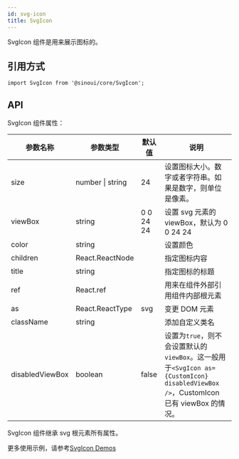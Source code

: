 ```yaml
---
id: svg-icon
title: SvgIcon
---
```


SvgIcon 组件是用来展示图标的。

## 引用方式

```tsx
import SvgIcon from '@sinoui/core/SvgIcon';
```

## API

SvgIcon 组件属性：

| 参数名称        | 参数类型         | 默认值    | 说明                                                                                                                               |
| --------------- | ---------------- | --------- | ---------------------------------------------------------------------------------------------------------------------------------- |
| size            | number \| string | 24        | 设置图标大小。数字或者字符串。如果是数字，则单位是像素。                                                                           |
| viewBox         | string           | 0 0 24 24 | 设置 svg 元素的 viewBox，默认为 0 0 24 24                                                                                          |
| color           | string           |           | 设置颜色                                                                                                                           |
| children        | React.ReactNode  |           | 指定图标内容                                                                                                                       |
| title           | string           |           | 指定图标的标题                                                                                                                     |
| ref             | React.ref        |           | 用来在组件外部引用组件内部根元素                                                                                                   |
| as              | React.ReactType  | svg       | 变更 DOM 元素                                                                                                                      |
| className       | string           |           | 添加自定义类名                                                                                                                     |
| disabledViewBox | boolean          | false     | 设置为`true`，则不会设置默认的`viewBox`。这一般用于`<SvgIcon as={CustomIcon} disabledViewBox />`，CustomIcon 已有 viewBox 的情况。 |

SvgIcon 组件继承 svg 根元素所有属性。

更多使用示例，请参考[SvgIcon Demos](/docs/components/svg-icon)
